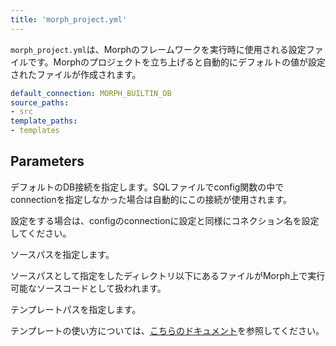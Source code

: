 ```yaml
---
title: 'morph_project.yml'
---
```


`morph_project.yml`は、Morphのフレームワークを実行時に使用される設定ファイルです。Morphのプロジェクトを立ち上げると自動的にデフォルトの値が設定されたファイルが作成されます。

```yaml
default_connection: MORPH_BUILTIN_DB
source_paths:
- src
template_paths:
- templates

```

## Parameters

<ParamField body="default_connection" type="string" default="MORPH_BUILTIN_DB">
デフォルトのDB接続を指定します。SQLファイルでconfig関数の中でconnectionを指定しなかった場合は自動的にこの接続が使用されます。

設定をする場合は、configのconnectionに設定と同様にコネクション名を設定してください。
</ParamField>

<ParamField body="source_paths" type="string" default="src">
ソースパスを指定します。

ソースパスとして指定をしたディレクトリ以下にあるファイルがMorph上で実行可能なソースコードとして扱われます。
</ParamField>

<ParamField body="template_paths" type="string" default="templates">
テンプレートパスを指定します。

テンプレートの使い方については、[こちらのドキュメント](/docs/ja/workspace/template)を参照してください。
</ParamField>
